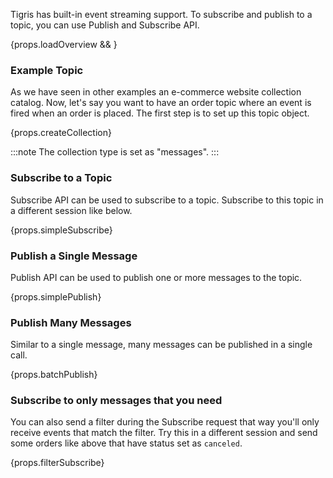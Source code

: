 
Tigris has built-in event streaming support. To subscribe and publish to a topic, you can use Publish and Subscribe API.

<div>{props.loadOverview && <InsertSpecs />}</div>

### Example Topic

As we have seen in other examples an e-commerce website collection catalog. Now, let's say you want to have an order
topic where an event is fired when an order is placed. The first step is to set up this topic object.

<CodeBlock language={props.codeLang}>{props.createCollection}</CodeBlock>

:::note
The collection type is set as "messages".
:::

### Subscribe to a Topic

Subscribe API can be used to subscribe to a topic. Subscribe to this topic in a different session like below.

<CodeBlock language={props.codeLang}>{props.simpleSubscribe}</CodeBlock>

### Publish a Single Message

Publish API can be used to publish one or more messages to the topic.

<CodeBlock language={props.codeLang}>{props.simplePublish}</CodeBlock>

### Publish Many Messages

Similar to a single message, many messages can be published in a single call.

<CodeBlock language={props.codeLang}>{props.batchPublish}</CodeBlock>

### Subscribe to only messages that you need

You can also send a filter during the Subscribe request that way you'll only receive events that match the filter.
Try this in a different session and send some orders like above that have status set as `canceled`.

<CodeBlock language={props.codeLang}>{props.filterSubscribe}</CodeBlock>
